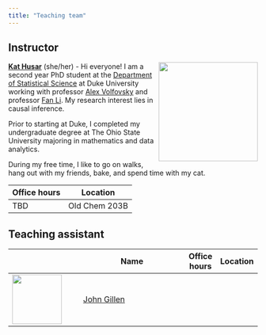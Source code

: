 ```yaml
---
title: "Teaching team"
---
```


## Instructor

![](images/team/kat.png){style="float:right;padding: 0 0 0 10px;" fig-alt="Headshot of Kat Husar" width="200"}

[**Kat Husar**](https://scholars.duke.edu/person/kat.husar) (she/her) - Hi everyone! I am a second year PhD student at the [Department of Statistical Science](#0) at Duke University working with professor [Alex Volfovsky](https://scholars.duke.edu/person/alexander.volfovsky) and professor [Fan Li](https://scholars.duke.edu/person/fli). My research interest lies in causal inference.

Prior to starting at Duke, I completed my undergraduate degree at The Ohio State University majoring in mathematics and data analytics.

During my free time, I like to go on walks, hang out with my friends, bake, and spend time with my cat.

| Office hours | Location      |
|--------------|---------------|
| TBD          | Old Chem 203B |

## Teaching assistant

|                                        | Name                                                              | Office hours | Location |
|----------------------------------------|-------------------------------------------------------------------|--------------|----------|
| ![](images/team/john.png){width="100"} | [John Gillen](https://www.linkedin.com/in/john-gillen-611471229/) |              |          |
